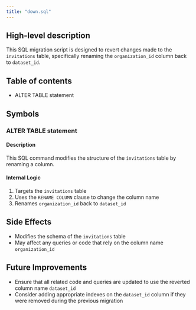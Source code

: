 ```yaml
---
title: "down.sql"
---
```


## High-level description
This SQL migration script is designed to revert changes made to the `invitations` table, specifically renaming the `organization_id` column back to `dataset_id`.

## Table of contents
- ALTER TABLE statement

## Symbols

### ALTER TABLE statement
#### Description
This SQL command modifies the structure of the `invitations` table by renaming a column.

#### Internal Logic
1. Targets the `invitations` table
2. Uses the `RENAME COLUMN` clause to change the column name
3. Renames `organization_id` back to `dataset_id`

## Side Effects
- Modifies the schema of the `invitations` table
- May affect any queries or code that rely on the column name `organization_id`

## Future Improvements
- Ensure that all related code and queries are updated to use the reverted column name `dataset_id`
- Consider adding appropriate indexes on the `dataset_id` column if they were removed during the previous migration